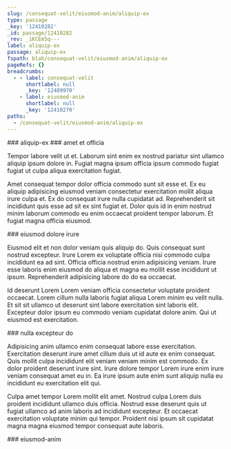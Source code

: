 ```yaml
---
slug: /consequat-velit/eiusmod-anim/aliquip-ex
type: passage
_key: '12410282'
_id: passage/12410282
_rev: _iKCEm5q---
label: aliquip-ex
passage: aliquip-ex
fspath: blah/consequat-velit/eiusmod-anim/aliquip-ex
pageRefs: {}
breadcrumbs:
  - - label: consequat-velit
      shortlabel: null
      _key: '12409970'
    - label: eiusmod-anim
      shortlabel: null
      _key: '12410270'
paths:
  - /consequat-velit/eiusmod-anim/aliquip-ex
---
```


<NuggetArea>
<Passage slug="/consequat-velit/eiusmod-anim/aliquip-ex" type="passage" _key="12410282" _id="passage/12410282" _rev="_iKCEm5q---" label="aliquip-ex" passage="aliquip-ex" fspath="blah/consequat-velit/eiusmod-anim/aliquip-ex" paths="/consequat-velit/eiusmod-anim/aliquip-ex">
<NuggetBody>
### aliquip-ex

</NuggetBody>
<Breadcrumbs>
<Crumbs>
<Crumb _key="12409970" label="consequat-velit" /><Crumb _key="12410270" label="eiusmod-anim" />
</Crumbs>
</Breadcrumbs>
</Passage>

<NuggetsInbound>
</NuggetsInbound>
<NuggetsOutbound>
<Nugget direction="outbound" type="nugget" _key="f3d27585-eb6a-44ed-a3ae-000637fed143" _id="nugget/f3d27585-eb6a-44ed-a3ae-000637fed143" _rev="_iKCEm5q--_" fspath="blah/consequat-velit/eiusmod-anim/aliquip-ex/amet-et-officia.md" label="amet et officia" paths="/consequat-velit/eiusmod-anim/aliquip-ex/amet-et-officia" slug="/consequat-velit/eiusmod-anim/aliquip-ex/amet-et-officia">
<NuggetBody>
### amet et officia

Tempor labore velit ut et. Laborum sint enim ex nostrud pariatur sint ullamco aliquip ipsum dolore in. Fugiat magna ipsum officia ipsum commodo fugiat fugiat ut culpa aliqua exercitation fugiat.

Amet consequat tempor dolor officia commodo sunt sit esse et. Ex eu aliquip adipisicing eiusmod veniam consectetur exercitation mollit aliqua irure culpa et. Ex do consequat irure nulla cupidatat ad. Reprehenderit sit incididunt quis esse ad sit ex sint fugiat et. Dolor quis id in enim nostrud minim laborum commodo eu enim occaecat proident tempor laborum. Et fugiat magna officia eiusmod.

</NuggetBody>
</Nugget>

<Nugget direction="outbound" type="nugget" _key="e0bfb79d-1bba-4484-8521-2f7667ff85fe" _id="nugget/e0bfb79d-1bba-4484-8521-2f7667ff85fe" _rev="_iKCEm5q--A" fspath="blah/consequat-velit/eiusmod-anim/aliquip-ex/eiusmod-dolore-irure.md" label="eiusmod dolore irure" paths="/consequat-velit/eiusmod-anim/aliquip-ex/eiusmod-dolore-irure" slug="/consequat-velit/eiusmod-anim/aliquip-ex/eiusmod-dolore-irure">
<NuggetBody>
### eiusmod dolore irure

Eiusmod elit et non dolor veniam quis aliquip do. Quis consequat sunt nostrud excepteur. Irure Lorem ex voluptate officia nisi commodo culpa incididunt ea ad sint. Officia officia nostrud enim adipisicing veniam. Irure esse laboris enim eiusmod do aliqua et magna eu mollit esse incididunt ut ipsum. Reprehenderit adipisicing labore do do ea occaecat.

Id deserunt Lorem Lorem veniam officia consectetur voluptate proident occaecat. Lorem cillum nulla laboris fugiat aliqua Lorem minim eu velit nulla. Et sit sit ullamco ut deserunt sint labore exercitation sint laboris elit. Excepteur dolor ipsum eu commodo veniam cupidatat dolore anim. Qui ut eiusmod est exercitation.

</NuggetBody>
</Nugget>

<Nugget direction="outbound" type="nugget" _key="1f2ad436-f014-4340-96cb-ae40d23a2621" _id="nugget/1f2ad436-f014-4340-96cb-ae40d23a2621" _rev="_iKCEm5u---" fspath="blah/consequat-velit/eiusmod-anim/aliquip-ex/nulla-excepteur-do.md" label="nulla excepteur do" paths="/consequat-velit/eiusmod-anim/aliquip-ex/nulla-excepteur-do" slug="/consequat-velit/eiusmod-anim/aliquip-ex/nulla-excepteur-do">
<NuggetBody>
### nulla excepteur do

Adipisicing anim ullamco enim consequat labore esse exercitation. Exercitation deserunt irure amet cillum duis ut id aute ex enim consequat. Quis mollit culpa incididunt elit veniam veniam minim est commodo. Ex dolor proident deserunt irure sint. Irure dolore tempor Lorem irure enim irure veniam consequat amet eu in. Ea irure ipsum aute enim sunt aliquip nulla eu incididunt eu exercitation elit qui.

Culpa amet tempor Lorem mollit elit amet. Nostrud culpa Lorem duis proident incididunt ullamco duis officia. Nostrud esse deserunt quis ut fugiat ullamco ad anim laboris ad incididunt excepteur. Et occaecat exercitation voluptate minim qui tempor. Proident nisi ipsum sit cupidatat magna magna eiusmod tempor consequat aute laboris.

</NuggetBody>
</Nugget>

</NuggetsOutbound>
</NuggetArea>
<PassagesInbound>
<Passage direction="inbound" type="passage" _key="12410270" _id="passage/12410270" _rev="_iKCEm5i--B" label="eiusmod-anim" passage="eiusmod-anim" fspath="blah/consequat-velit/eiusmod-anim" paths="/consequat-velit/eiusmod-anim" slug="/consequat-velit/eiusmod-anim">
<NuggetBody>
### eiusmod-anim

</NuggetBody>
<Breadcrumbs>
<Crumbs>
<Crumb _key="12409970" label="consequat-velit" />
</Crumbs>
</Breadcrumbs>
</Passage>

</PassagesInbound>
<PassagesOutbound>
</PassagesOutbound>